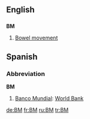 ==English==
==={{initialism}}===
'''BM'''

#[[Bowel movement]]

==Spanish==
===Abbreviation===
'''BM'''

# [[Banco Mundial]]: [[World Bank]]

[[de:BM]]
[[fr:BM]]
[[ru:BM]]
[[tr:BM]]